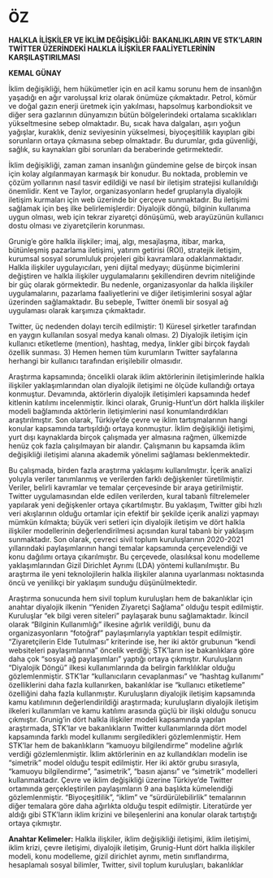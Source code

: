 


# ÖZ {-}

**HALKLA İLİŞKİLER VE İKLİM DEĞİŞİKLİĞİ: BAKANLIKLARIN VE STK'LARIN TWİTTER ÜZERİNDEKİ HALKLA İLİŞKİLER FAALİYETLERİNİN KARŞILAŞTIRILMASI**

**KEMAL GÜNAY**
 
 
İklim değişikliği, hem hükümetler için en acil kamu sorunu hem de insanlığın yaşadığı en ağır varoluşsal kriz olarak önümüze çıkmaktadır. Petrol, kömür ve doğal gazın enerji üretmek için yakılması, hapsolmuş karbondioksit ve diğer sera gazlarının dünyamızın bütün bölgelerindeki ortalama sıcaklıkları yükseltmesine sebep olmaktadır. Bu, sıcak hava dalgaları, aşırı yoğun yağışlar, kuraklık, deniz seviyesinin yükselmesi, biyoçeşitlilik kayıpları gibi sorunların ortaya çıkmasına sebep olmaktadır. Bu durumlar, gıda güvenliği, sağlık, su kaynakları gibi sorunları da beraberinde getirmektedir.

İklim değişikliği, zaman zaman insanlığın gündemine gelse de birçok insan için kolay algılanmayan karmaşık bir konudur. Bu noktada, problemin ve çözüm yollarının nasıl tasvir edildiği ve nasıl bir iletişim stratejisi kullanıldığı önemlidir. Kent ve Taylor, organizasyonların hedef gruplarıyla diyalojik iletişim kurmaları için web üzerinde bir çerçeve sunmaktadır. Bu iletişimi sağlamak için beş ilke belirlemişlerdir: Diyalojik döngü, bilginin kullanıma uygun olması, web için tekrar ziyaretçi dönüşümü, web arayüzünün kullanıcı dostu olması ve ziyaretçilerin korunması.

Grunig’e göre halkla ilişkiler; imaj, algı, mesajlaşma, itibar, marka, bütünleşmiş pazarlama iletişimi, yatırım getirisi (ROI), stratejik iletişim, kurumsal sosyal sorumluluk projeleri gibi kavramlara odaklanmaktadır. Halkla ilişkiler uygulayıcıları, yeni dijital medyayı; düşünme biçimlerini değiştiren ve halkla ilişkiler uygulamalarını şekillendiren devrim niteliğinde bir güç olarak görmektedir. Bu nedenle, organizasyonlar da halkla ilişkiler uygulamalarını, pazarlama faaliyetlerini ve diğer iletişimlerini sosyal ağlar üzerinden sağlamaktadır. Bu sebeple, Twitter önemli bir sosyal ağ uygulaması olarak karşımıza çıkmaktadır.

Twitter, üç nedenden dolayı tercih edilmiştir: 1) Küresel şirketler tarafından en yaygın kullanılan sosyal medya kanalı olması. 2) Diyalojik iletişim için kullanıcı etiketleme (mention), hashtag, medya, linkler gibi birçok faydalı özellik sunması. 3) Hemen hemen tüm kurumların Twitter sayfalarına herhangi bir kullanıcı tarafından erişilebilir olmasıdır. 

Araştırma kapsamında; öncelikli olarak iklim aktörlerinin iletişimlerinde halkla ilişkiler yaklaşımlarından olan diyalojik iletişimi ne ölçüde kullandığı ortaya konmuştur. Devamında, aktörlerin diyalojik iletişimleri kapsamında hedef kitlenin katılımı incelenmiştir. İkinci olarak, Grunig-Hunt’un dört halkla ilişkiler modeli bağlamında aktörlerin iletişimlerini nasıl konumlandırdıkları araştırılmıştır. Son olarak, Türkiye’de çevre ve iklim tartışmalarının hangi konular kapsamında tartışıldığı ortaya konmuştur. İklim değişikliği iletişimi, yurt dışı kaynaklarda birçok çalışmada yer almasına rağmen, ülkemizde henüz çok fazla çalışılmayan bir alandır. Çalışmanın bu kapsamda iklim değişikliği iletişimi alanına akademik yönelimi sağlaması beklenmektedir.

Bu çalışmada, birden fazla araştırma yaklaşımı kullanılmıştır. İçerik analizi yoluyla veriler tanımlanmış ve verilerden farklı değişkenler türetilmiştir. Veriler, belirli kavramlar ve temalar çerçevesinde bir araya getirilmiştir. Twitter uygulamasından elde edilen verilerden, kural tabanlı filtrelemeler yapılarak yeni değişkenler ortaya çıkartılmıştır. Bu yaklaşım, Twitter gibi hızlı veri akışlarının olduğu ortamlar için efektif bir şekilde içerik analizi yapmayı mümkün kılmakta; büyük veri setleri için diyalojik iletişim ve dört halkla ilişkiler modellerinin değerlendirilmesi açısından kural tabanlı bir yaklaşım sunmaktadır. Son olarak, çevreci sivil toplum kuruluşlarının 2020-2021 yıllarındaki paylaşımlarının hangi temalar kapsamında çerçevelendiği ve konu dağılımı ortaya çıkarılmıştır. Bu çerçevede, olasılıksal konu modelleme yaklaşımlarından Gizil Dirichlet Ayrımı (LDA) yöntemi kullanılmıştır. Bu araştırma ile yeni teknolojilerin halkla ilişkiler alanına uyarlanması noktasında öncü ve yenilikçi bir yaklaşım sunduğu düşünülmektedir.

Araştırma sonucunda hem sivil toplum kuruluşları hem de bakanlıklar için anahtar diyalojik ilkenin “Yeniden Ziyaretçi Sağlama” olduğu tespit edilmiştir. Kuruluşlar “ek bilgi veren siteleri” paylaşarak bunu sağlamaktadır. İkincil olarak “Bilginin Kullanımlığı” ilkesine ağırlık verildiği, bunu da organizasyonların “fotoğraf” paylaşımlarıyla yaptıkları tespit edilmiştir.  “Ziyaretçilerin Elde Tutulması” kriterinde ise, her iki aktör grubunun “kendi websiteleri paylaşımlarına” öncelik verdiği; STK’ların ise bakanlıklara göre daha çok “sosyal ağ paylaşımları” yaptığı ortaya çıkmıştır. Kuruluşların “Diyalojik Döngü” ilkesi kullanımlarında da belirgin farklılıklar olduğu gözlemlenmiştir. STK’lar “kullanıcıların cevaplanması” ve “hashtag kullanımı” özelliklerini daha fazla kullanırken, bakanlıklar ise “kullanıcı etiketleme” özelliğini daha fazla kullanmıştır. Kuruluşların diyalojik iletişim kapsamında kamu katılımının değerlendirildiği araştırmada; kuruluşların diyalojik iletişim ilkeleri kullanımları ve kamu katılımı arasında güçlü bir ilişki olduğu sonucu çıkmıştır. Grunig’in dört halkla ilişkiler modeli kapsamında yapılan araştırmada, STK’lar ve bakanlıkların Twitter kullanımlarında dört model kapsamında farklı model kullanımı sergiledikleri gözlemlenmiştir. Hem STK’lar hem de bakanlıkların “kamuoyu bilgilendirme” modeline ağırlık verdiği gözlemlenmiştir. İklim aktörlerinin en az kullandıkları modelin ise “simetrik” model olduğu tespit edilmiştir. Her iki aktör grubu sırasıyla, “kamuoyu bilgilendirme”, “asimetrik”, “basın ajansı” ve “simetrik” modelleri kullanmaktadır. Çevre ve iklim değişikliği üzerine Türkiye’de Twitter ortamında gerçekleştirilen paylaşımların 9 ana başlıkta kümelendiği gözlemlenmiştir. “Biyoçeşitlilik”, “iklim” ve “sürdürülebilirlik” temalarının diğer temalara göre daha ağırlıkta olduğu tespit edilmiştir. Literatürde yer aldığı gibi STK’ların iklim krizini ve bileşenlerini ana konular olarak tartıştığı ortaya çıkmıştır.

**Anahtar Kelimeler:** Halkla ilişkiler, iklim değişikliği iletişimi, iklim iletişimi, iklim krizi, çevre iletişimi, diyalojik iletişim, Grunig-Hunt dört halkla ilişkiler modeli, konu modelleme, gizil dirichlet ayrımı, metin sınıflandırma, hesaplamalı sosyal bilimler, Twitter, sivil toplum kuruluşları, bakanlıklar
